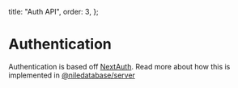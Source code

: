   title: "Auth API",
  order: 3,
};

# Authentication

Authentication is based off [NextAuth](https://next-auth.js.org/). Read more about how this is implemented in [@niledatabase/server](../../sdk-reference/javascript/server)

<Cards>
  <Card file="./api-reference/auth/csrf.mdx" root="reference" />
  <Card file="./api-reference/auth/callback.mdx" root="reference" />
  <Card file="./api-reference/auth/signout.mdx" root="reference" />
  <Card file="./api-reference/auth/providers.mdx" root="reference" />
  <Card file="./api-reference/auth/signin.mdx" root="reference" />
</Cards>

